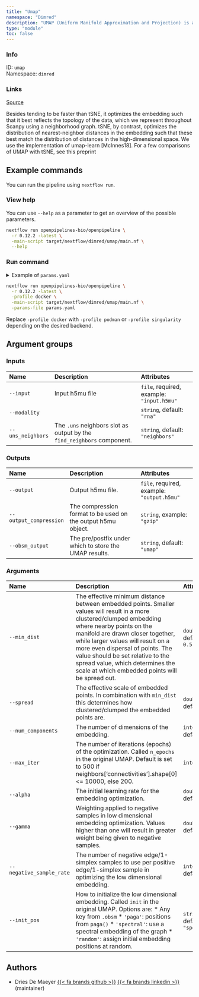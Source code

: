 ```yaml
---
title: "Umap"
namespace: "Dimred"
description: "UMAP (Uniform Manifold Approximation and Projection) is a manifold learning technique suitable for visualizing high-dimensional data."
type: "module"
toc: false
---
```


::: {.column-margin}

### Info

ID: `umap`  
Namespace: `dimred`

### Links
[Source](https://github.com/openpipelines-bio/openpipeline/blob/0.12.2/./src/dimred/umap){.btn-action .btn-sm .btn-info .btn role="button"}

:::

Besides tending to be faster than tSNE, it optimizes the embedding such that it best reflects the topology of the data, which we represent throughout Scanpy using a neighborhood graph. tSNE, by contrast, optimizes the distribution of nearest-neighbor distances in the embedding such that these best match the distribution of distances in the high-dimensional space. We use the implementation of umap-learn [McInnes18]. For a few comparisons of UMAP with tSNE, see this preprint

## Example commands

You can run the pipeline using `nextflow run`.

### View help

You can use `--help` as a parameter to get an overview of the possible parameters.

```bash
nextflow run openpipelines-bio/openpipeline \
  -r 0.12.2 -latest \
  -main-script target/nextflow/dimred/umap/main.nf \
  --help
```

### Run command

<details>
<summary>Example of `params.yaml`</summary>
```yaml
# Inputs
input: # please fill in - example: "input.h5mu"
modality: "rna"
uns_neighbors: "neighbors"

# Outputs
# output: "$id.$key.output.h5mu"
# output_compression: "gzip"
obsm_output: "umap"

# Arguments
min_dist: 0.5
spread: 1.0
num_components: 2
# max_iter: 123
alpha: 1.0
gamma: 1.0
negative_sample_rate: 5
init_pos: "spectral"

# Nextflow input-output arguments
publish_dir: # please fill in - example: "output/"
# param_list: "my_params.yaml"
```
</details>

```bash
nextflow run openpipelines-bio/openpipeline \
  -r 0.12.2 -latest \
  -profile docker \
  -main-script target/nextflow/dimred/umap/main.nf \
  -params-file params.yaml
```

:::{.callout-note}
Replace `-profile docker` with `-profile podman` or `-profile singularity` depending on the desired backend.
:::

## Argument groups

### Inputs

|Name              |Description                                                            |Attributes                                |
|:-----------------|:----------------------------------------------------------------------|:-----------------------------------------|
|`--input`         |Input h5mu file                                                        |`file`, required, example: `"input.h5mu"` |
|`--modality`      |                                                                       |`string`, default: `"rna"`                |
|`--uns_neighbors` |The `.uns` neighbors slot as output by the `find_neighbors` component. |`string`, default: `"neighbors"`          |


### Outputs

|Name                   |Description                                                  |Attributes                                 |
|:----------------------|:------------------------------------------------------------|:------------------------------------------|
|`--output`             |Output h5mu file.                                            |`file`, required, example: `"output.h5mu"` |
|`--output_compression` |The compression format to be used on the output h5mu object. |`string`, example: `"gzip"`                |
|`--obsm_output`        |The pre/postfix under which to store the UMAP results.       |`string`, default: `"umap"`                |


### Arguments

|Name                     |Description                                                                                                                                                                                                                                                                                                                                                                               |Attributes                      |
|:------------------------|:-----------------------------------------------------------------------------------------------------------------------------------------------------------------------------------------------------------------------------------------------------------------------------------------------------------------------------------------------------------------------------------------|:-------------------------------|
|`--min_dist`             |The effective minimum distance between embedded points. Smaller values will result in a more clustered/clumped embedding where nearby points on the manifold are drawn closer together, while larger values will result on a more even dispersal of points. The value should be set relative to the spread value, which determines the scale at which embedded points will be spread out. |`double`, default: `0.5`        |
|`--spread`               |The effective scale of embedded points. In combination with `min_dist` this determines how clustered/clumped the embedded points are.                                                                                                                                                                                                                                                     |`double`, default: `1`          |
|`--num_components`       |The number of dimensions of the embedding.                                                                                                                                                                                                                                                                                                                                                |`integer`, default: `2`         |
|`--max_iter`             |The number of iterations (epochs) of the optimization. Called `n_epochs` in the original UMAP. Default is set to 500 if neighbors['connectivities'].shape[0] <= 10000, else 200.                                                                                                                                                                                                          |`integer`                       |
|`--alpha`                |The initial learning rate for the embedding optimization.                                                                                                                                                                                                                                                                                                                                 |`double`, default: `1`          |
|`--gamma`                |Weighting applied to negative samples in low dimensional embedding optimization. Values higher than one will result in greater weight being given to negative samples.                                                                                                                                                                                                                    |`double`, default: `1`          |
|`--negative_sample_rate` |The number of negative edge/1-simplex samples to use per positive edge/1-simplex sample in optimizing the low dimensional embedding.                                                                                                                                                                                                                                                      |`integer`, default: `5`         |
|`--init_pos`             |How to initialize the low dimensional embedding. Called `init` in the original UMAP. Options are:  * Any key from `.obsm` * `'paga'`: positions from `paga()` * `'spectral'`: use a spectral embedding of the graph * `'random'`: assign initial embedding positions at random.                                                                                                           |`string`, default: `"spectral"` |

## Authors


  * Dries De Maeyer [{{< fa brands github >}}](https://github.com/ddemaeyer) [{{< fa brands linkedin >}}](https://linkedin.com/in/dries-de-maeyer-b46a814) (maintainer)
